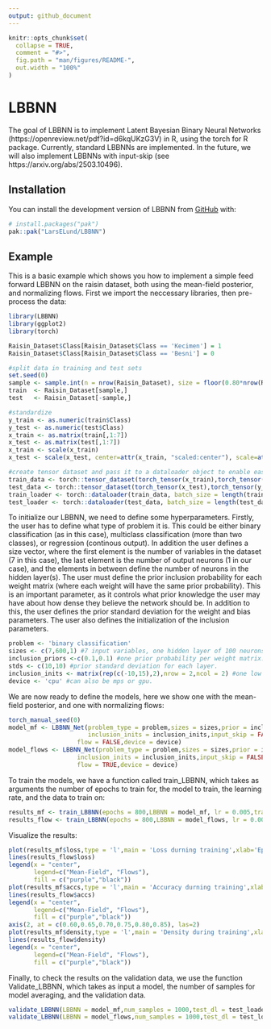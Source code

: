 ```yaml
---
output: github_document
---
```


<!-- README.md is generated from README.Rmd. Please edit that file -->

```r
knitr::opts_chunk$set(
  collapse = TRUE,
  comment = "#>",
  fig.path = "man/figures/README-",
  out.width = "100%"
)
```

# LBBNN

<!-- badges: start -->
<!-- badges: end -->

The goal of LBBNN is to implement Latent Bayesian Binary Neural Networks (https://openreview.net/pdf?id=d6kqUKzG3V) in R, 
using the torch for R package. Currently, standard LBBNNs are implemented. In the future,
we will also implement LBBNNs with input-skip (see https://arxiv.org/abs/2503.10496).

## Installation

You can install the development version of LBBNN from [GitHub](https://github.com/) with:

``` r
# install.packages("pak")
pak::pak("LarsELund/LBBNN")
```

## Example

This is a basic example which shows you how to implement a simple feed forward
LBBNN on the raisin dataset, both using the mean-field posterior, and normalizing flows. First we import the neccessary libraries, then pre-process the data:

```r
library(LBBNN)
library(ggplot2)
library(torch)

Raisin_Dataset$Class[Raisin_Dataset$Class == 'Kecimen'] = 1
Raisin_Dataset$Class[Raisin_Dataset$Class == 'Besni'] = 0

#split data in training and test sets
set.seed(0)
sample <- sample.int(n = nrow(Raisin_Dataset), size = floor(0.80*nrow(Raisin_Dataset)), replace = FALSE)
train  <- Raisin_Dataset[sample,]
test   <- Raisin_Dataset[-sample,]

#standardize
y_train <- as.numeric(train$Class)
y_test <- as.numeric(test$Class)
x_train <- as.matrix(train[,1:7])
x_test <- as.matrix(test[,1:7])
x_train <- scale(x_train)
x_test <- scale(x_test, center=attr(x_train, "scaled:center"), scale=attr(x_train, "scaled:scale"))

#create tensor dataset and pass it to a dataloader object to enable easy mini-batch based optimization
train_data <- torch::tensor_dataset(torch_tensor(x_train),torch_tensor(y_train)) 
test_data <- torch::tensor_dataset(torch_tensor(x_test),torch_tensor(y_test))
train_loader <- torch::dataloader(train_data, batch_size = length(train_data) , shuffle = TRUE)
test_loader <- torch::dataloader(test_data, batch_size = length(test_data))
```
To initialize our LBBNN, we need to define some hyperparameters. Firstly, the user has
to define what type of problem it is. This could be either binary classification (as in this case), multiclass classification
(more than two classes), or regression (continous output). In addition the user defines a size vector, where the first element
is the number of variables in the dataset (7 in this case), the last element is the number of output neurons (1 in our case), and the elements in between define the number of neurons in the hidden layer(s).  The user must define the prior inclusion probability for each weight matrix (where each weight will have the same prior probability). This is an important parameter, as it controls what prior knowledge the user may have about how dense they believe the network should be. In addition to this, the user defines the prior standard deviation for the weight and bias parameters. The user also defines the initialization of the inclusion parameters. 

```r
problem <- 'binary classification'
sizes <- c(7,600,1) #7 input variables, one hidden layer of 100 neurons, 1 output neuron.
inclusion_priors <-c(0.1,0.1) #one prior probability per weight matrix.
stds <- c(10,10) #prior standard deviation for each layer.
inclusion_inits <- matrix(rep(c(-10,15),2),nrow = 2,ncol = 2) #one low and high for each layer
device <- 'cpu' #can also be mps or gpu.
```

We are now ready to define the models, here we show one with the mean-field posterior,
and one with normalizing flows:
```r
torch_manual_seed(0)
model_mf <- LBBNN_Net(problem_type = problem,sizes = sizes,prior = inclusion_priors,
                      inclusion_inits = inclusion_inits,input_skip = FALSE,std = stds,
                   flow = FALSE,device = device)
model_flows <- LBBNN_Net(problem_type = problem,sizes = sizes,prior = inclusion_priors,
                   inclusion_inits = inclusion_inits,input_skip = FALSE,std = stds,
                   flow = TRUE,device = device)

```

To train the models, we have a function called train_LBBNN, which takes as arguments the number of epochs to train for,
the model to train, the learning rate, and the data to train on:
```r
results_mf <- train_LBBNN(epochs = 800,LBBNN = model_mf, lr = 0.005,train_dl = train_loader,device = device)
results_flow <- train_LBBNN(epochs = 800,LBBNN = model_flows, lr = 0.005,train_dl = train_loader,device = device)
```
Visualize the results:

```r
plot(results_mf$loss,type = 'l',main = 'Loss durning training',xlab='Epoch',ylab='Loss',col='purple')
lines(results_flow$loss)
legend(x = "center",  
       legend=c("Mean-Field", "Flows"),  
       fill = c("purple","black")) 
plot(results_mf$accs,type = 'l',main = 'Accuracy durning training',xlab='Epoch',ylab='Accuracy',yaxt="n",col='purple')
lines(results_flow$accs)
legend(x = "center",  
       legend=c("Mean-Field", "Flows"),  
       fill = c("purple","black"))
axis(2, at = c(0.60,0.65,0.70,0.75,0.80,0.85), las=2)
plot(results_mf$density,type = 'l',main = 'Density during training',xlab='Epoch',ylab='Density',col='purple')
lines(results_flow$density)
legend(x = "center",  
       legend=c("Mean-Field", "Flows"),  
       fill = c("purple","black"))

```

Finally, to check the results on the validation data, we use the function Validate_LBBNN, which takes as input a model, the number of samples for model averaging, and the validation data.

```r
validate_LBBNN(LBBNN = model_mf,num_samples = 1000,test_dl = test_loader,device)
validate_LBBNN(LBBNN = model_flows,num_samples = 1000,test_dl = test_loader,device)
```



